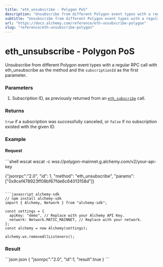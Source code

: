 ```yaml
---
title: "eth_unsubscribe - Polygon PoS"
description: "Unsubscribe from different Polygon event types with a regular RPC call with eth_unsubscribe as the method and the subscriptionId as the first parameter."
subtitle: "Unsubscribe from different Polygon event types with a regular RPC call with eth_unsubscribe as the method and the subscriptionId as the first parameter."
url: "https://docs.alchemy.com/reference/eth-unsubscribe-polygon"
slug: "reference/eth-unsubscribe-polygon"
---
```


# eth\_unsubscribe - Polygon PoS

Unsubscribe from different Polygon event types with a regular RPC call with eth\_unsubscribe as the method and the `subscriptionId` as the first parameter.

### Parameters

1. Subscription ID, as previously returned from an [`eth_subscribe`](/reference/eth-subscribe-polygon) call.

### Returns

`true` if a subscription was successfully canceled, or `false` if no subscription existed with the given ID.

### Example

#### Request

<CodeGroup>
  ```shell wscat
  wscat -c wss://polygon-mainnet.g.alchemy.com/v2/your-api-key

  {"jsonrpc":"2.0", "id": 1, "method": "eth_unsubscribe", "params": ["0x9cef478923ff08bf67fde6c64013158d"]}
  ```

  ```javascript alchemy-sdk
  // npm install alchemy-sdk
  import { Alchemy, Network } from "alchemy-sdk";

  const settings = {
    apiKey: "demo", // Replace with your Alchemy API Key.
    network: Network.MATIC_MAINNET, // Replace with your network.
  };
  const alchemy = new Alchemy(settings);

  alchemy.ws.removeAllListeners();
  ```
</CodeGroup>

### Result

<CodeGroup>
  ```json json
  {
      "jsonrpc":"2.0",
      "id":1,
      "result":true
  }
  ```
</CodeGroup>
